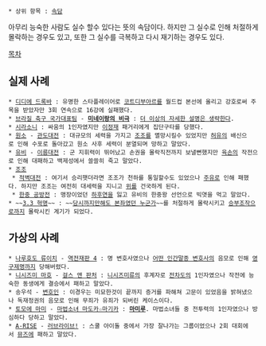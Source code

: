  * 상위 항목 : [[속담]]

아무리 능숙한 사람도 실수 할수 있다는 뜻의 속담이다. 하지만 그 실수로 인해 처절하게 몰락하는 경우도 있고, 또한 그 실수를 극복하고 다시 재기하는 경우도 있다.

[[목차]]
== 실제 사례 ==
 * [[디디에 드록바]] : 유명한 스타플레이어로 [[코트디부아르 축구 국가대표팀|코트디부아르]]를 월드컵 본선에 올리고 강호로써 주목을 받았자만 3회 연속으로 16강에 실패했다.
 * [[브라질 축구 국가대표팀]] - '''[[미네이랑의 비극]]''' : [[더 이상의 자세한 설명은 생략한다]].
 * [[시라소니]] : 싸움의 1인자였지만 [[이정재]] 패거리에게 집단구타를 당했다.
 * [[원소]] - [[관도대전]] : 대규모의 세력을 가지고 [[조조]]를 멸망시킬수 있었지만 [[허유]]의 배신으로 인해 수포로 돌아갔고 원소 사후 세력이 분열되며 망하고 말았다.
 * [[유비]] - [[이릉대전]] : 군 지휘력이 뛰어났고 손권을 몰락직전까지 보낼뻔했지만 [[육손]]의 작전으로 인해 대패하고 백제성에서 쓸쓸히 죽고 말았다.
 * [[조조]] 
  * [[적벽대전]] : 여기서 승리햇더라면 조조가 천하를 통일할수도 있었으나 [[주유]]로 인해 패했다. 하지만 조조는 여전히 대세력을 지니고 [[위]]를 건국하게 된다.
  * [[한중 공방전]] : 맹장이었던 [[하후연]]을 잃고 유비의 한중왕 선언으로 빅엿을 먹고 말았다.
 * ~~[[3.3 혁명]]~~ : ~~[[마재윤|당시까지만해도 본좌였던 누군가]]~~를 처절하게 몰락시키고 [[스타크래프트 승부조작 사건|승부조작]]으로까지 몰락시킨 계기가 되었다.

== 가상의 사례 ==
 * [[나루호도 류이치]] - [[역전재판 4]] : 명 변호사였으나 [[가류 키리히토|어떤 인간말종 변호사]]의 음모로 인해 [[영구제명]]까지 당해버렸다.
 * [[니시즈미 마호]] - [[걸스 앤 판처]] : [[니시즈미류]]의 후계자로 [[전차도]]의 1인자였으나 작전에 능숙한 동생에게 결승에서 패하고 말았다.
 * 송우석 - [[변호인]] : 이경우는 미묘한것이 끝까지 증거를 파해쳐 고문이 있었음을 밝혀냈으나 독재정권의 음모로 인해 무죄가 유죄가 되버린 케이스이다.
 * [[토모에 마미]] - [[마법소녀 마도카☆마기카]] : '''[[마미루]]'''. 마법소녀들 중 전투력의 1인자였으나 방심하다 당하고 말았다.
 * [[A-RISE]] - [[러브라이브!]] : 스쿨 아이돌 중에서 가장 잘나가는 그룹이었으나 2회 대회에서 [[뮤즈]]에 패하고 말았다.
